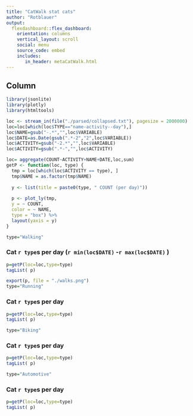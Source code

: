 ```yaml
---
title: "CatWalk stat cats"
author: "Rotblauer"
output: 
  flexdashboard::flex_dashboard:
    orientation: columns
    vertical_layout: scroll
    social: menu
    source_code: embed
    includes:
       in_header: metaCatWalk.html
---
```





Column {data-width=800}
-----------------------------------------------------------------------

```r

library(jsonlite)
library(plotly)
library(htmltools)

loc <- stream_in(file("./parsed/collapsed.txt"), pagesize = 2000000)
loc=loc[which(loc$TYPE=="name-activity--day"),]
loc$NAME=gsub("-.*","",loc$VARIABLE)
loc$DATE=as.Date(gsub(".*-2","2",loc$VARIABLE))
loc$ACTIVITY=gsub("-2.*","",loc$VARIABLE)
loc$ACTIVITY=gsub(".*-","",loc$ACTIVITY)

loc= aggregate(COUNT~ACTIVITY+NAME+DATE,loc,sum)
getP <- function(loc, type) {
  tmp = loc[which(loc$ACTIVITY == type), ]
  tmp$NAME = as.factor(tmp$NAME)
  
  y <- list(title = paste0(type, " COUNT (per day)"))
  
  p <- plot_ly(tmp,
  y = ~ COUNT,
  color = ~ NAME,
  type = "box") %>%
  layout(yaxis = y)
}

type="Walking"
```

### Cat `r type`s per day (`r min(loc$DATE)` -`r max(loc$DATE)` )
```r
p=getP(loc=loc,type=type)
tagList( p)

export(p, file = "./walks.png")
type="Running"

```

### Cat `r type`s per day
```r
p=getP(loc=loc,type=type)
tagList( p)

type="Biking"

```

### Cat `r type`s per day
```r
p=getP(loc=loc,type=type)
tagList( p)

type="Automotive"

```


### Cat `r type`s per day
```r
p=getP(loc=loc,type=type)
tagList( p)

```